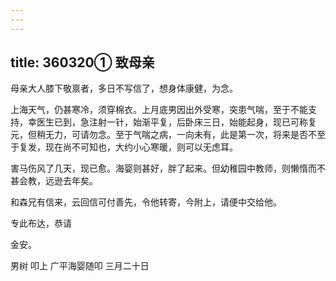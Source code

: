 ```yaml
---
---
---
```

title: 360320① 致母亲
---




母亲大人膝下敬禀者，多日不写信了，想身体康健，为念。

上海天气，仍甚寒冷，须穿棉衣。上月底男因出外受寒，突患气喘，至于不能支持，幸医生已到，急注射一针，始渐平复，后卧床三日，始能起身，现已可称复元，但稍无力，可请勿念。至于气喘之病，一向未有，此是第一次，将来是否不至于复发，现在尚不可知也，大约小心寒暖，则可以无虑耳。

害马伤风了几天，现已愈。海婴则甚好，胖了起来。但幼稚园中教师，则懒惰而不甚会教，远逊去年矣。

和森兄有信来，云回信可付善先，令他转寄，今附上，请便中交给他。

专此布达，恭请

金安。

男树 叩上 广平海婴随叩 三月二十日